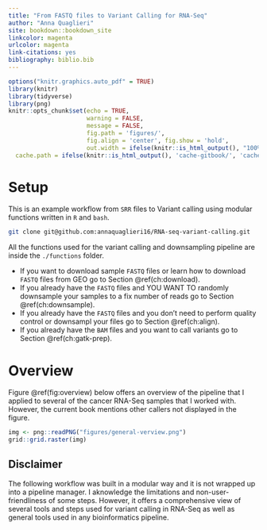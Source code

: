 ```yaml
---
title: "From FASTQ files to Variant Calling for RNA-Seq"
author: "Anna Quaglieri"
site: bookdown::bookdown_site
linkcolor: magenta
urlcolor: magenta
link-citations: yes
bibliography: biblio.bib
---
```


```r
options("knitr.graphics.auto_pdf" = TRUE)
library(knitr)
library(tidyverse)
library(png)
knitr::opts_chunk$set(echo = TRUE,
                      warning = FALSE,
                      message = FALSE,
                      fig.path = 'figures/', 
                      fig.align = 'center', fig.show = 'hold',
                      out.width = ifelse(knitr::is_html_output(), "100%", "\\textwidth"),
  cache.path = ifelse(knitr::is_html_output(), 'cache-gitbook/', 'cache-pdfbook/'))
```

# Setup {#ch:setup}

This is an example workflow from `SRR` files to Variant calling using modular functions written in `R` and `bash`.

```bash
git clone git@github.com:annaquaglieri16/RNA-seq-variant-calling.git
```

All the functions used for the variant calling and downsampling pipeline are inside the `./functions` folder. 

* If you want to download sample `FASTQ` files or learn how to download `FASTQ` files from GEO go to Section \@ref(ch:download).
* If you already have the `FASTQ` files and YOU WANT TO randomly downsample your samples to a fix number of reads go to Section \@ref(ch:downsample).
* If you already have the `FASTQ` files and you don't need to perform quality control or downsampl your files go to Section \@ref(ch:align).
* If you already have the `BAM` files and you want to call variants go to Section \@ref(ch:gatk-prep).

# Overview

Figure \@ref(fig:overview) below offers an overview of the pipeline that I applied to several of the cancer RNA-Seq samples that I worked with. However, the current book mentions other callers not displayed in the figure. 

```r
img <- png::readPNG("figures/general-verview.png")
grid::grid.raster(img)
```

## Disclaimer

The following workflow was built in a modular way and it is not wrapped up into a pipeline manager. I aknowledge the limitations and non-user-friendliness of some steps. However, it offers a comprehensive view of several tools and steps used for variant calling in RNA-Seq as well as general tools used in any bioinformatics pipeline.    








